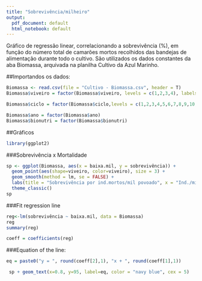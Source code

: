 ```yaml
---
title: "Sobrevivência/milheiro"
output:
  pdf_document: default
  html_notebook: default
---
```

 
Gráfico de regressão linear, correlacionando a sobrevivência (%), em função do número total de camarões mortos recolhidos das bandejas de alimentação durante todo o cultivo. São utilizados os dados constantes da aba Biomassa, arquivada na planilha Cultivo da Azul Marinho.

##Importandos os dados:

```r
Biomassa <- read.csv(file = "Cultivo - Biomassa.csv", header = T)
Biomassa$viveiro = factor(Biomassa$viveiro, levels = c(1,2,3,4), labels = c("V1","V2","V3","V4"))

Biomassa$ciclo = factor(Biomassa$ciclo,levels = c(1,2,3,4,5,6,7,8,9,10,11), labels = c("C1","C2","C3","C4","C5","C6","C7","C8","C9","C10", "C11"))

Biomassa$ano = factor(Biomassa$ano)
Biomassa$bionutri = factor(Biomassa$bionutri)
```

##Gráficos

```r
library(ggplot2)
```

###Sobrevivência x Mortalidade

```r
sp <- ggplot(Biomassa, aes(x = baixa.mil, y = sobrevivência)) +
  geom_point(aes(shape=viveiro, color=viveiro), size = 3) + 
  geom_smooth(method = lm, se = FALSE) +
  labs(title = "Sobrevivência por ind.mortos/mil povoado", x = "Ind./milheiro", y = "Sobrevivência (%)", caption = "Azul Marinho") +
  theme_classic()
sp
```

###Fit regression line

```r
reg<-lm(sobrevivência ~ baixa.mil, data = Biomassa)
reg
summary(reg)

coeff = coefficients(reg)
```

###Equation of the line:

```r
eq = paste0("y = ", round(coeff[2],1), "x + ", round(coeff[1],1))

 sp + geom_text(x=0.8, y=95, label=eq, color = "navy blue", cex = 5)
```

